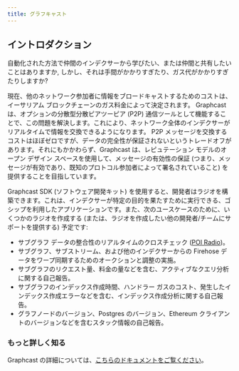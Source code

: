 ```yaml
---
title: グラフキャスト
---
```


## イントロダクション

自動化された方法で仲間のインデクサーから学びたい、または仲間と共有したいことはありますか, しかし、それは手間がかかりすぎたり、ガス代がかかりすぎたりしますか?

現在、他のネットワーク参加者に情報をブロードキャストするためのコストは、イーサリアム ブロックチェーンのガス料金によって決定されます。 Graphcast は、オプションの分散型分散ピアツーピア (P2P) 通信ツールとして機能することで、この問題を解決します。これにより、ネットワーク全体のインデクサーがリアルタイムで情報を交換できるようになります。 P2P メッセージを交換するコストはほぼゼロですが、データの完全性が保証されないというトレードオフがあります。それにもかかわらず、Graphcast は、レピュテーション モデルのオープン デザイン スペースを使用して、メッセージの有効性の保証 (つまり、メッセージが有効であり、既知のプロトコル参加者によって署名されていること) を提供することを目指しています。

Graphcast SDK (ソフトウェア開発キット) を使用すると、開発者はラジオを構築できます。これは、インデクサーが特定の目的を果たすために実行できる、ゴシップを利用したアプリケーションです。また、次のユースケースのために、いくつかのラジオを作成する (または、ラジオを作成したい他の開発者/チームにサポートを提供する) 予定です:

- サブグラフ データの整合性のリアルタイムのクロスチェック ([POI Radio](https://docs.graphops.xyz/graphcast/radios/poi-radio))。
- サブグラフ、サブストリーム、および他のインデクサーからの Firehose データをワープ同期するためのオークションと調整の実施。
- サブグラフのリクエスト量、料金の量などを含む、アクティブなクエリ分析に関する自己報告。
- サブグラフのインデックス作成時間、ハンドラー ガスのコスト、発生したインデックス作成エラーなどを含む、インデックス作成分析に関する自己報告。
- グラフノードのバージョン、Postgres のバージョン、Ethereum クライアントのバージョンなどを含むスタック情報の自己報告。

### もっと詳しく知る

Graphcast の詳細については、[こちらのドキュメントをご覧ください](https://docs.graphops.xyz/graphcast/intro)。
